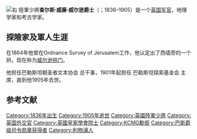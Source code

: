 {{expand|time=2017-03-05T09:00:52+00:00}}
{{unreferenced|time=2017-03-05T09:00:52+00:00}}
[[File:Charles_William_Wilson.jpg|右]]
陸軍少將'''查尔斯·威廉·威尔逊爵士'''（{{lang-en|Major-General Sir Charles William Wilson}}；1836–1905）是一个[[英國陸軍|英国军官]]，地理学家和考古学家。

== 探險家及軍人生涯 ==
在1864年他曾在Ordnance Survey of Jerusalem工作，他认定出了西墙旁的一个拱，现在称为[[威尔逊拱门|威尔逊拱门]]。

他担任巴勒斯坦朝圣者文本协会 总干事，1901年起担任 巴勒斯坦探索基金会 主席，直到他1905年去世。

== 参考文献 ==
{{Reflist}}
{{DEFAULTSORT:Wilson, Charles William}}
[[Category:1836年出生|Category:1836年出生]]
[[Category:1905年逝世|Category:1905年逝世]]
[[Category:英國陸軍少將|Category:英國陸軍少將]]
[[Category:英国外交官|Category:英国外交官]]
[[Category:英國皇家學會院士|Category:英國皇家學會院士]]
[[Category:KCMG勳銜|Category:KCMG勳銜]]
[[Category:巴斯爵级司令勋章获得者|Category:巴斯爵级司令勋章获得者]]
[[Category:利物浦人|Category:利物浦人]]